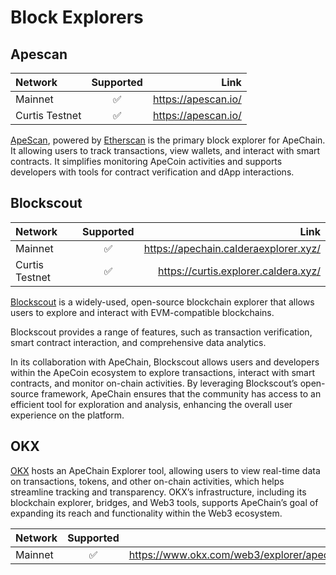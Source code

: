 # Block Explorers



## Apescan

| Network       | Supported |   Link |
| :------------ | :---------: | ----------: |
| Mainnet    |    ✅   |    https://apescan.io/ |
| Curtis Testnet    |   ✅  |   https://apescan.io/ |


[ApeScan](https://apescan.io/), powered by [Etherscan](https://etherscan.io/) is the primary block explorer for ApeChain. It allowing users to track transactions, view wallets, and interact with smart contracts. It simplifies monitoring ApeCoin activities and supports developers with tools for contract verification and dApp interaction​s.


## Blockscout

| Network       | Supported |   Link |
| :------------ | :---------: | ----------: |
| Mainnet    |     ✅     |    https://apechain.calderaexplorer.xyz/ |
| Curtis Testnet    |   ✅   | https://curtis.explorer.caldera.xyz/|



[Blockscout](https://www.blockscout.com/) is a widely-used, open-source blockchain explorer that allows users to explore and interact with EVM-compatible blockchains. 

Blockscout provides a range of features, such as transaction verification, smart contract interaction, and comprehensive data analytics. 

In its collaboration with ApeChain, Blockscout allows users and developers within the ApeCoin ecosystem to explore transactions, interact with smart contracts, and monitor on-chain activities. By leveraging Blockscout’s open-source framework, ApeChain ensures that the community has access to an efficient tool for exploration and analysis, enhancing the overall user experience on the platform.


## OKX

[OKX](https://www.okx.com/) hosts an ApeChain Explorer tool, allowing users to view real-time data on transactions, tokens, and other on-chain activities, which helps streamline tracking and transparency. OKX’s infrastructure, including its blockchain explorer, bridges, and Web3 tools, supports ApeChain’s goal of expanding its reach and functionality within the Web3 ecosystem​.

| Network       | Supported |   Link |
| :------------ | :---------: | ----------: |
| Mainnet    |     ✅     |    https://www.okx.com/web3/explorer/apechain |